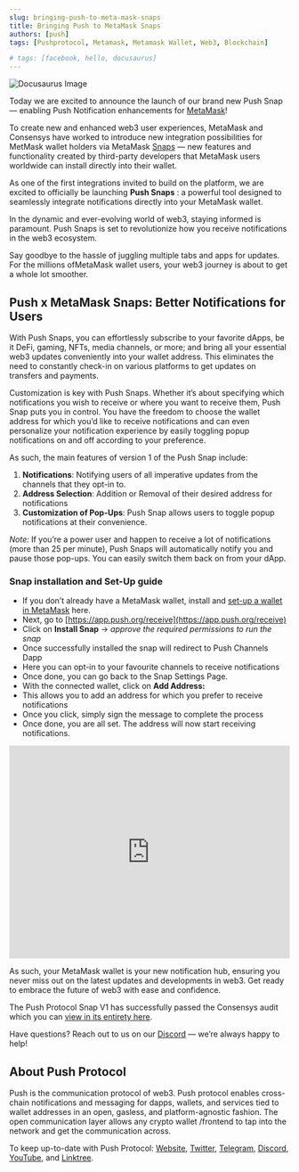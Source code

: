 ```yaml
---
slug: bringing-push-to-meta-mask-snaps
title: Bringing Push to MetaMask Snaps
authors: [push]
tags: [Pushprotocol, Metamask, Metamask Wallet, Web3, Blockchain]

# tags: [facebook, hello, docusaurus]
---
```


![Docusaurus Image](./cover-image.webp)

Today we are excited to announce the launch of our brand new Push Snap — enabling Push Notification enhancements for [MetaMask](https://metamask.io/)!

To create new and enhanced web3 user experiences, MetaMask and Consensys have worked to introduce new integration possibilities for MetMask wallet holders via MetaMask [Snaps](https://metamask.io/snaps/) — new features and functionality created by third-party developers that MetaMask users worldwide can install directly into their wallet.

As one of the first integrations invited to build on the platform, we are excited to officially be launching <b>Push Snaps</b> : a powerful tool designed to seamlessly integrate notifications directly into your MetaMask wallet.

In the dynamic and ever-evolving world of web3, staying informed is paramount. Push Snaps is set to revolutionize how you receive notifications in the web3 ecosystem.

Say goodbye to the hassle of juggling multiple tabs and apps for updates. For the millions ofMetaMask wallet users, your web3 journey is about to get a whole lot smoother.

## Push x MetaMask Snaps: Better Notifications for Users
With Push Snaps, you can effortlessly subscribe to your favorite dApps, be it DeFi, gaming, NFTs, media channels, or more; and bring all your essential web3 updates conveniently into your wallet address. This eliminates the need to constantly check-in on various platforms to get updates on transfers and payments.

Customization is key with Push Snaps. Whether it’s about specifying which notifications you wish to receive or where you want to receive them, Push Snap puts you in control. You have the freedom to choose the wallet address for which you’d like to receive notifications and can even personalize your notification experience by easily toggling popup notifications on and off according to your preference.

As such, the main features of version 1 of the Push Snap include:

1. <b>Notifications</b>: Notifying users of all imperative updates from the channels that they opt-in to.
2. <b>Address Selection</b>: Addition or Removal of their desired address for notifications
3. <b>Customization of Pop-Ups</b>: Push Snap allows users to toggle popup notifications at their convenience.

<i>Note:</i> If you’re a power user and happen to receive a lot of notifications (more than 25 per minute), Push Snaps will automatically notify you and pause those pop-ups. You can easily switch them back on from your dApp.

### Snap installation and Set-Up guide
- If you don’t already have a MetaMask wallet, install and [set-up a wallet in MetaMask](https://support.metamask.io/hc/en-us/articles/360015489531-Getting-started-with-MetaMask) here.
- Next, go to [https://app.push.org/receive](https://app.push.org/receive)
- Click on <b>Install Snap</b> → <i>approve the required permissions to run the snap</i>
- Once successfully installed the snap will redirect to Push Channels Dapp
- Here you can opt-in to your favourite channels to receive notifications
- Once done, you can go back to the Snap Settings Page.
- With the connected wallet, click on <b>Add Address:</b>
- This allows you to add an address for which you prefer to receive notifications
- Once you click, simply sign the message to complete the process
- Once done, you are all set. The address will now start receiving notifications.


<iframe width="100%" height="382" src="https://www.youtube.com/embed/oxfuXjOCox0" title="How to Add Web3 Notifications in Your MetaMask Wallet | Installing the Push Snap" frameborder="0" allow="accelerometer; autoplay; clipboard-write; encrypted-media; gyroscope; picture-in-picture; web-share" allowfullscreen></iframe>


As such, your MetaMask wallet is your new notification hub, ensuring you never miss out on the latest updates and developments in web3. Get ready to embrace the future of web3 with ease and confidence.

The Push Protocol Snap V1 has successfully passed the Consensys audit which you can [view in its entirety here](https://consensys.io/diligence/audits/2023/07/push-protocol-snap-for-metamask/).

Have questions? Reach out to us on our [Discord](https://discord.gg/pushprotocol) — we’re always happy to help!


## About Push Protocol
Push is the communication protocol of web3. Push protocol enables cross-chain notifications and messaging for dapps, wallets, and services tied to wallet addresses in an open, gasless, and platform-agnostic fashion. The open communication layer allows any crypto wallet /frontend to tap into the network and get the communication across.

To keep up-to-date with Push Protocol: [Website](https://push.org/), [Twitter](https://twitter.com/pushprotocol), [Telegram](https://t.me/epnsproject), [Discord](https://discord.gg/pushprotocol), [YouTube](https://www.youtube.com/c/EthereumPushNotificationService), and [Linktree](https://linktr.ee/pushprotocol).

<!-- [Docusaurus blogging features](https://docusaurus.io/docs/blog) are powered by the [blog plugin](https://docusaurus.io/docs/api/plugins/@docusaurus/plugin-content-blog).

Simply add Markdown files (or folders) to the `blog` directory.

Regular blog authors can be added to `authors.yml`.

The blog post date can be extracted from filenames, such as: -->

<!-- The blog supports tags as well! -->

<!-- **And if you don't want a blog**: just delete this directory, and use `blog: false` in your Docusaurus config. -->


